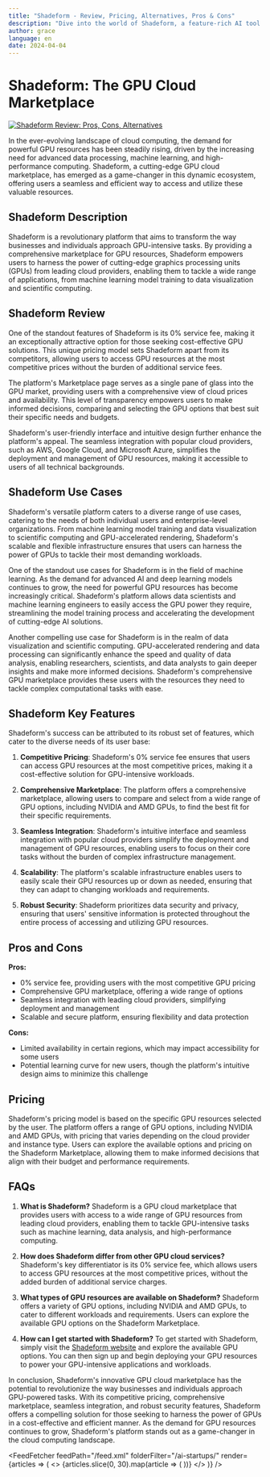 ```yaml
---
title: "Shadeform - Review, Pricing, Alternatives, Pros & Cons"
description: "Dive into the world of Shadeform, a feature-rich AI tool. Learn about its features, pricing, and how it's making an impact. Don't miss out!"
author: grace
language: en
date: 2024-04-04
---
```

        
# Shadeform: The GPU Cloud Marketplace


<BlogHeader />


[![Shadeform Review: Pros, Cons, Alternatives](/ai-startups/shadeform.png)](https://www.shadeform.ai/)



In the ever-evolving landscape of cloud computing, the demand for powerful GPU resources has been steadily rising, driven by the increasing need for advanced data processing, machine learning, and high-performance computing. Shadeform, a cutting-edge GPU cloud marketplace, has emerged as a game-changer in this dynamic ecosystem, offering users a seamless and efficient way to access and utilize these valuable resources.

## Shadeform Description
Shadeform is a revolutionary platform that aims to transform the way businesses and individuals approach GPU-intensive tasks. By providing a comprehensive marketplace for GPU resources, Shadeform empowers users to harness the power of cutting-edge graphics processing units (GPUs) from leading cloud providers, enabling them to tackle a wide range of applications, from machine learning model training to data visualization and scientific computing.

## Shadeform Review
One of the standout features of Shadeform is its 0% service fee, making it an exceptionally attractive option for those seeking cost-effective GPU solutions. This unique pricing model sets Shadeform apart from its competitors, allowing users to access GPU resources at the most competitive prices without the burden of additional service fees.

The platform's Marketplace page serves as a single pane of glass into the GPU market, providing users with a comprehensive view of cloud prices and availability. This level of transparency empowers users to make informed decisions, comparing and selecting the GPU options that best suit their specific needs and budgets.

Shadeform's user-friendly interface and intuitive design further enhance the platform's appeal. The seamless integration with popular cloud providers, such as AWS, Google Cloud, and Microsoft Azure, simplifies the deployment and management of GPU resources, making it accessible to users of all technical backgrounds.

## Shadeform Use Cases
Shadeform's versatile platform caters to a diverse range of use cases, catering to the needs of both individual users and enterprise-level organizations. From machine learning model training and data visualization to scientific computing and GPU-accelerated rendering, Shadeform's scalable and flexible infrastructure ensures that users can harness the power of GPUs to tackle their most demanding workloads.

One of the standout use cases for Shadeform is in the field of machine learning. As the demand for advanced AI and deep learning models continues to grow, the need for powerful GPU resources has become increasingly critical. Shadeform's platform allows data scientists and machine learning engineers to easily access the GPU power they require, streamlining the model training process and accelerating the development of cutting-edge AI solutions.

Another compelling use case for Shadeform is in the realm of data visualization and scientific computing. GPU-accelerated rendering and data processing can significantly enhance the speed and quality of data analysis, enabling researchers, scientists, and data analysts to gain deeper insights and make more informed decisions. Shadeform's comprehensive GPU marketplace provides these users with the resources they need to tackle complex computational tasks with ease.

## Shadeform Key Features
Shadeform's success can be attributed to its robust set of features, which cater to the diverse needs of its user base:

1. **Competitive Pricing**: Shadeform's 0% service fee ensures that users can access GPU resources at the most competitive prices, making it a cost-effective solution for GPU-intensive workloads.

2. **Comprehensive Marketplace**: The platform offers a comprehensive marketplace, allowing users to compare and select from a wide range of GPU options, including NVIDIA and AMD GPUs, to find the best fit for their specific requirements.

3. **Seamless Integration**: Shadeform's intuitive interface and seamless integration with popular cloud providers simplify the deployment and management of GPU resources, enabling users to focus on their core tasks without the burden of complex infrastructure management.

4. **Scalability**: The platform's scalable infrastructure enables users to easily scale their GPU resources up or down as needed, ensuring that they can adapt to changing workloads and requirements.

5. **Robust Security**: Shadeform prioritizes data security and privacy, ensuring that users' sensitive information is protected throughout the entire process of accessing and utilizing GPU resources.

## Pros and Cons
**Pros:**
- 0% service fee, providing users with the most competitive GPU pricing
- Comprehensive GPU marketplace, offering a wide range of options
- Seamless integration with leading cloud providers, simplifying deployment and management
- Scalable and secure platform, ensuring flexibility and data protection

**Cons:**
- Limited availability in certain regions, which may impact accessibility for some users
- Potential learning curve for new users, though the platform's intuitive design aims to minimize this challenge

## Pricing
Shadeform's pricing model is based on the specific GPU resources selected by the user. The platform offers a range of GPU options, including NVIDIA and AMD GPUs, with pricing that varies depending on the cloud provider and instance type. Users can explore the available options and pricing on the Shadeform Marketplace, allowing them to make informed decisions that align with their budget and performance requirements.

## FAQs
1. **What is Shadeform?**
   Shadeform is a GPU cloud marketplace that provides users with access to a wide range of GPU resources from leading cloud providers, enabling them to tackle GPU-intensive tasks such as machine learning, data analysis, and high-performance computing.

2. **How does Shadeform differ from other GPU cloud services?**
   Shadeform's key differentiator is its 0% service fee, which allows users to access GPU resources at the most competitive prices, without the added burden of additional service charges.

3. **What types of GPU resources are available on Shadeform?**
   Shadeform offers a variety of GPU options, including NVIDIA and AMD GPUs, to cater to different workloads and requirements. Users can explore the available GPU options on the Shadeform Marketplace.

4. **How can I get started with Shadeform?**
   To get started with Shadeform, simply visit the [Shadeform website](https://www.shadeform.ai/) and explore the available GPU options. You can then sign up and begin deploying your GPU resources to power your GPU-intensive applications and workloads.

In conclusion, Shadeform's innovative GPU cloud marketplace has the potential to revolutionize the way businesses and individuals approach GPU-powered tasks. With its competitive pricing, comprehensive marketplace, seamless integration, and robust security features, Shadeform offers a compelling solution for those seeking to harness the power of GPUs in a cost-effective and efficient manner. As the demand for GPU resources continues to grow, Shadeform's platform stands out as a game-changer in the cloud computing landscape.


<AdComponent />


<FeedFetcher feedPath="/feed.xml" folderFilter="/ai-startups/" render={articles => (
    <>
        <Cards>
            {articles.slice(0, 30).map(article => (
                <Card key={article.link} title={article.title} href={article.link} />
            ))}
        </Cards>
    </>
)} />

